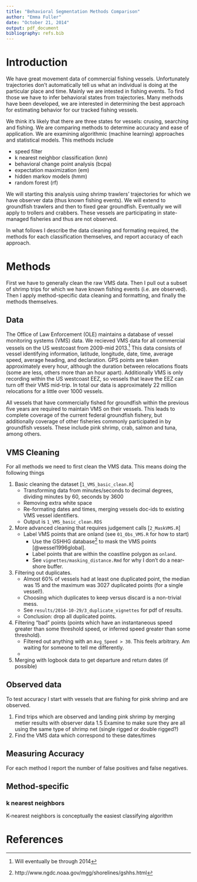```yaml
---
title: "Behavioral Segmentation Methods Comparison"
author: "Emma Fuller"
date: "October 21, 2014"
output: pdf_document
bibliography: refs.bib
---
```


# Introduction
We have great movement data of commercial fishing vessels. Unfortunately trajectories don't automatically tell us what an individual is doing at the particular place and time. Mainly we are intested in fishing events. To find those we have to infer behavioral states from trajectories. Many methods have been developed, we are interested in determining the best approach for estimating behavior for our tracked fishing vessels. 

We think it's likely that there are three states for vessels: crusing, searching and fishing. We are comparing methods to determine accuracy and ease of application. We are examining algorithmic (machine learning) approaches and statistical models. This methods include 

+ speed filter
+ k nearest neighbor classification (knn)
+ behavioral change point analysis (bcpa)
+ expectation maximization (em)
+ hidden markov models (hmm)
+ random forest (rf)

We will starting this analysis using shrimp trawlers' trajectories for which we have observer data (thus known fishing events). We will extend to groundfish trawlers and then to fixed gear groundfish. Eventually we will apply to trollers and crabbers. These vessels are participating in state-managed fisheries and thus are not observed.

In what follows I describe the data cleaning and formating required, the methods for each classification themselves, and report accuracy of each approach. 

# Methods
First we have to generally clean the raw VMS data. Then I pull out a subset of shrimp trips for which we have known fishing events (i.e. are observed). Then I apply method-specific data cleaning and formatting, and finally the methods themselves. 

## Data
The Office of Law Enforcement (OLE) maintains a database of vessel monitoring systems (VMS) data. We recieved VMS data for all commercial vessels on the US westcoast from 2009-mid 2013.[^1] This data consists of vessel identifying information, latitude, longitude, date, time, average speed,  average heading, and declaration. GPS points are taken approximately every hour, although the duration between relocations floats (some are less, others more than an hour apart). Additionally VMS is only recording within the US westcoast EEZ, so vessels that leave the EEZ can turn off their VMS mid-trip. In total our data is approximately 22 million relocations for a little over 1000 vessels. 

All vessels that have commercially fished for groundfish within the previous five years are required to maintain VMS on their vessels. This leads to complete coverage of the current federal groundfish fishery, but additionally coverage of other fisheries commonly participated in by groundfish vessels. These include pink shrimp, crab, salmon and tuna, among others. 

[^1]: Will eventually be through 2014

## VMS Cleaning
For all methods we need to first clean the VMS data. This means doing the following things

1. Basic cleaning the dataset [`1_VMS_basic_clean.R`]
    - Transforming data from minutes/seconds to decimal degrees, dividing minutes by 60, seconds by 3600
    - Removing extra white space
    - Re-formating dates and times, merging vessels doc-ids to existing VMS vessel identifiers.
    - Output is `1_VMS_basic_clean.RDS`
2. More advanced cleaning that requires judgement calls [`2_MaskVMS.R`]
    - Label VMS points that are onland (see `01_Obs_VMS.R` for how to start)
        - Use the GSHHG database[^6] to mask the VMS points [@wessel1996global]. 
      - Label points that are within the coastline polygon as `onland`.
      - See `vignettes/masking_distance.Rmd` for why I don't do a near-shore buffer. 
3. Filtering out duplicates. 
    - Almost 60% of vessels had at least one duplicated point, the median was 15 and the maximum was 3027 duplicated points (for a single vessel!). 
    - Choosing which duplicates to keep versus discard is a non-trivial mess. 
    - See `results/2014-10-29/3_duplicate_vignettes` for pdf of results. 
    - Conclusion: drop all duplicated points. 
3. Filtering "bad" points (points which have an instantaneous speed greater than some threshold speed, or inferred speed greater than some threshold). 
    - Filtered out anything with an `Avg_Speed > 30`. This feels arbitrary. Am waiting for someone to tell me differently. 
    - 
4. Merging with logbook data to get departure and return dates (if possible)

[^6]: http://www.ngdc.noaa.gov/mgg/shorelines/gshhs.html
[^7]: http://www.spatialreference.org/ref/sr-org/7257/

## Observed data
To test accuracy I start with vessels that are fishing for pink shrimp and are observed.

1. Find trips which are observed and landing pink shrimp by merging metier results with observer data
1.5 Examine to make sure they are all using the same type of shrimp net (single rigged or double rigged?)
2. Find the VMS data which correspond to these dates/times

## Measuring Accuracy
For each method I report the number of false positives and false negatives. 

## Method-specific

### k nearest neighbors
K-nearest neighbors is conceptually the easiest classifying algorithm

# References